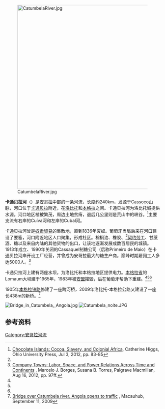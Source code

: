 [[File:CatumbelaRiver.jpg|600px]]

'''卡通贝拉河'''（{{lang-pt|'''Rio Catumbela'''}}）是[[安哥拉|安哥拉]]中部的一条河流，长度约240km，发源于Cassoco山脉，河口位于[[卡通贝拉|卡通贝拉]]附近，在[[洛比托|洛比托]]和[[本格拉|本格拉]]之间。卡通贝拉河为洛比托城提供水源。河口地区植被繁茂，周边土地贫瘠，退后几公里则是荒山中的峡谷。<ref name= "coco">[https://archive.org/details/chocolateislands0000higg_l3i4/page/83 <!-- quote=Catumbela River. --> Chocolate Islands: Cocoa, Slavery, and Colonial Africa], Catherine Higgs, Ohio University Press, Jul 3, 2012, pp. 83-85</ref>主要支流有右岸的Cuíva河和左岸的Cubal河。

卡通贝拉河曾是[[奴隶贸易|奴隶贸易]]的集散地，直到1836年废奴。葡萄牙当局后来在河口建设了要塞，河口附近地区人口聚集，形成社区。棕榈油、橡胶、<ref name= "coco" />[[契约劳工|契约劳工]]、甘蔗酒、糖以及来自内陆的其他货物的出口，让该地逐渐发展成数百居民的城镇。1913年成立、1990年关闭的Cassaquel制糖公司（后称Primeiro de Maio）在卡通贝拉河岸开设工厂经营，并曾成为安哥拉最大的糖生产商，巅峰时期雇佣工人多达5000人。<ref>[https://books.google.com/books?id=vRvIAAAAQBAJ&pg=PA97&lpg=PA97&dq=Catumbela+River+atlantic&source=bl&ots=UwNKbMpbsO&sig=RGV8NZh5HHm30PrzxGqkdGUiRr4&hl=en&sa=X&ei=zeLEUuzcEcL9oATe_oDACg&ved=0CDkQ6AEwAw#v=onepage&q=Catumbela%20River%20atlantic&f=false Company Towns: Labor, Space, and Power Relations Across Time and Continents] {{Wayback|url=https://books.google.com/books?id=vRvIAAAAQBAJ&pg=PA97&lpg=PA97&dq=Catumbela+River+atlantic&source=bl&ots=UwNKbMpbsO&sig=RGV8NZh5HHm30PrzxGqkdGUiRr4&hl=en&sa=X&ei=zeLEUuzcEcL9oATe_oDACg&ved=0CDkQ6AEwAw#v=onepage&q=Catumbela%20River%20atlantic&f=false |date=20140705162848 }}, Marcelo J. Borges, Susana B. Torres, Palgrave Macmillan, Aug 16, 2012, pp. 97ff.</ref>

卡通贝拉河上建有两座水坝，为洛比托和本格拉地区提供电力。[[本格拉省|本格拉省]]的Lomaum大坝建于1965年，1983年被[[争取安哥拉彻底独立全国联盟|安盟]]摧毁，后在葡萄牙帮助下重建。<ref name=mps9_13/><ref name=pp2003/><ref name=aa20100722/>

1905年[[本格拉铁路|本格拉铁路]]修建了一座跨河桥，2009年洛比托-本格拉公路又建设了一座长438m的新桥。<ref>[http://www.macauhub.com.mo/en/2009/09/11/7757/ Bridge over Catumbela river, Angola opens to traffic] {{Wayback|url=http://www.macauhub.com.mo/en/2009/09/11/7757/ |date=20160304085306 }}, Macauhub, September 11, 2009</ref>

[[File:Bridge_in_Catumbela,_Angola.jpg|left]]
[[File:Catumbela_noite.JPG|thumb]]

==参考资料==
{{reflist|refs=

<ref name=pp2003>{{cite book | page=[https://archive.org/details/africasouthofsah0000unse_y7v6/page/52 52] | title=Africa South of the Sahara 2004 | url=https://archive.org/details/africasouthofsah0000unse_y7v6 | series=Regional surveys of the world | edition=33rd | publisher=Psychology Press | year=2003 | isbn=1-85743-183-9 }}</ref>

<ref name=mps9_13>{{cite journal | title=Portuguese Aid for Lomaum Dam | journal=Modern power systems | volume=9 | page=13 | publisher=Miller Freeman Publications | year=1989 }}</ref>

<ref name=aa20100722>{{cite news | title=Angola: Power Production Encourages Investments in Industry | date=July 22, 2010 | work=All Africa | url=http://allafrica.com/stories/201007221052.html | accessdate=2011-04-05 | archive-date=2012-10-19 | archive-url=https://web.archive.org/web/20121019062045/http://allafrica.com/stories/201007221052.html | dead-url=no }}</ref>

}}

{{coord|12|27|S|13|29|E|display=title|region:AO_type:river_source:GNS-enwiki}}

[[Category:安哥拉河流|Category:安哥拉河流]]